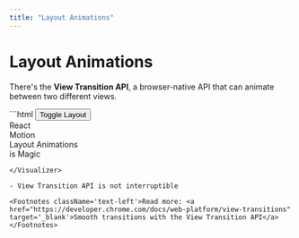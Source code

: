 ```yaml
---
title: "Layout Animations"
---
```



# Layout Animations

There's the **View Transition API**, a browser-native API that can animate between two different views.

<Visualizer Comp={LayoutAnimation} reload={false}>
```html
<button onclick="toggleLayout()">Toggle Layout</button>
<div class="items-container" id="itemsContainer" style="flex-direction: row">
  <div class="item" style="view-transition-name: item-1">React</div>
  <div class="item" style="view-transition-name: item-2">Motion</div>
  <div class="item" style="view-transition-name: item-3">Layout Animations</div>
  <div class="item" style="view-transition-name: item-4">is Magic</div>
</div>

<script>
function render() {
  const container = document.getElementById("itemsContainer");
  isColumn = !isColumn;
  container.style.flexDirection = isColumn ? "column" : "row";
}

async function toggleLayout() {
  if (!document.startViewTransition) {
    render();
    return;
  }

  const transition = document.startViewTransition(() => {
    render();
  });

  await transition.finished;
}
</script>

```
</Visualizer>

- View Transition API is not interruptible

<Footnotes className='text-left'>Read more: <a href="https://developer.chrome.com/docs/web-platform/view-transitions" target='_blank'>Smooth transitions with the View Transition API</a></Footnotes>

